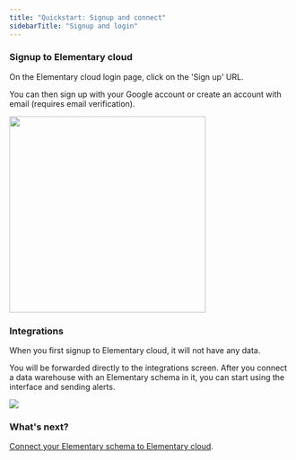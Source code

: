 ```yaml
---
title: "Quickstart: Signup and connect"
sidebarTitle: "Signup and login"
---
```


### Signup to Elementary cloud

On the Elementary cloud login page, click on the 'Sign up' URL.

You can then sign up with your Google account or create an account with email (requires email verification).

<Frame>
  <img src="/pics/cloud/signup.png" width="350"/>
</Frame> 


### Integrations

When you first signup to Elementary cloud, it will not have any data. 
 
You will be forwarded directly to the integrations screen.
After you connect a data warehouse with an Elementary schema in it, you can start using the interface and sending alerts.

<Frame>
  <img src="/pics/cloud/integrations.png" />
</Frame> 


### What's next?

[Connect your Elementary schema to Elementary cloud](/cloud/onboarding/connect-data-warehouse). 
